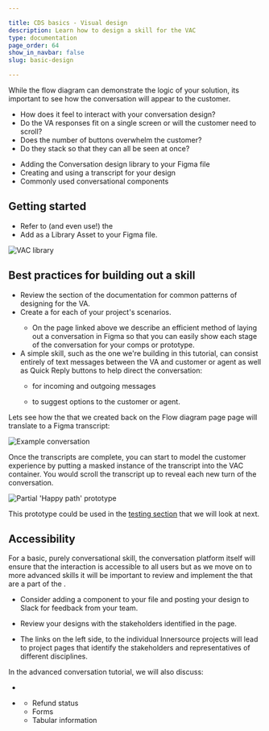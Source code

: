 ```yaml
---

title: CDS basics - Visual design
description: Learn how to design a skill for the VAC
type: documentation
page_order: 64
show_in_navbar: false
slug: basic-design

---
```



While the flow diagram can demonstrate the logic of your solution, its important to see how the conversation will appear to the customer.

- How does it feel to interact with your conversation design?
- Do the VA responses fit on a single screen or will the customer need to scroll?
- Does the number of buttons overwhelm the customer?
- Do they stack so that they can all be seen at once? 

<Notification headerText="What you will learn in this section" textColor="#00001e" borderColor="#999" icon="learn" backgroundColor="#f0f0f0">

- Adding the Conversation design library to your Figma file
- Creating and using a transcript for your design
- Commonly used conversational components

</Notification>

## Getting started

- Refer to (and even use!) the <ExternalLink linkName="CDS Starter Figma file" linkURL="/" />
- Add <ExternalLink linkName="VAC Components" linkURL="https://www.figma.com/file/vjBUZSellUT1M5eZnfp087/VAC-Components?node-id=463%3A8833" /> as a Library Asset to your Figma file.

![VAC library](./images/add-library.png)

## Best practices for building out a skill

  - Review the <ExternalLink linkName="building blocks" linkURL="https://confluence.expedia.biz/display/GCOUX/Building+blocks" /> section of the documentation for common patterns of designing for the VA.
  - Create a <ExternalLink linkName="transcript component" linkURL="https://www.figma.com/file/bXYsRa3eAw4TMWb56yPJXs/How-to%3A-build-a-transcript?node-id=0%3A1" /> for each of your project's scenarios.
    - On the page linked above we describe an efficient method of laying out a conversation in Figma so that you can easily show each stage of the conversation for your comps or prototype.
  - A simple skill, such as the one we're building in this tutorial, can consist entirely of text messages between the VA and customer or agent as well as Quick Reply buttons to help direct the conversation:
    - <ExternalLink linkName="Message bubbles" linkURL="http://figma.com/file/vjBUZSellUT1M5eZnfp087/VAC-Components?node-id=5826:0" /> for incoming and outgoing messages

    - <ExternalLink linkName="Quick reply buttons" linkURL="http://figma.com/file/vjBUZSellUT1M5eZnfp087/VAC-Components?node-id=6184:90738" /> to suggest options to the customer or agent.

Lets see how the <ExternalLink linkName="conversation design" linkURL="/basic-flow" /> that we created back on the Flow diagram page page will translate to a Figma transcript:

<Notification headerText="Prototyping the conversation" textColor="#333399" icon="example" backgroundColor="#eeeeff">

![Example conversation](images/happy-path-amenities2.png)

</Notification>

Once the transcripts are complete, you can start to model the customer experience by putting a masked instance of the transcript into the VAC container. You would scroll the transcript up to reveal each new turn of the conversation.

<Notification headerText="Partial transcript of our basic conversation" textColor="#333399" icon="example" backgroundColor="#eeeeff">

![Partial 'Happy path' prototype](images/Prototype.png)

</Notification>

This prototype could be used in the <a href="/basic-test">testing section</a> that we will look at next.

## Accessibility

For a basic, purely conversational skill, the conversation platform itself will ensure that the interaction is accessible to all users but as we move on to more advanced skills it will be important to review and implement the <ExternalLink linkName="Accessibility Guidelines" linkURL="https://www.figma.com/file/vjBUZSellUT1M5eZnfp087/VAC-Components?node-id=5906%3A0" /> that are a part of the <ExternalLink linkName="VAC Components Library" linkURL="https://www.figma.com/file/vjBUZSellUT1M5eZnfp087/VAC-Components?node-id=463%3A8833" />.

<Notification headerText="Review your designs" textColor="#663333" icon="review" backgroundColor="#ffeeee">

- Consider adding a <ExternalLink linkName="Silent Crit" linkURL="https://www.figma.com/file/S1KDX9Zy7e3c3UfZYM9NB9/%F0%9F%95%B9Silent-Crit-%3A-Feedback-Kit?node-id=28%3A2335" /> component to your file and posting your design to Slack for feedback from your team.
- Review your designs with the stakeholders identified in the <ExternalLink linkName="Virtual Agent Platform Innersource Model" linkURL="https://confluence.expedia.biz/display/VAP/Virtual+Agent+Platform+Innersource+Model" /> page. 

- The links on the left side, to the individual Innersource projects will lead to project pages that identify the stakeholders and representatives of different disciplines.

</Notification>

In the advanced conversation tutorial, we will also discuss:
- <ExternalLink linkName="WebViews" linkURL="/" />
- <ExternalLink linkName="Declarative cards" linkURL="/" />

  - Refund status
  - Forms
  - Tabular information

<PageFooter prevSlug="/basic-flow" prevPage="Flow design" nextSlug="/basic-test" nextPage="Testing" />